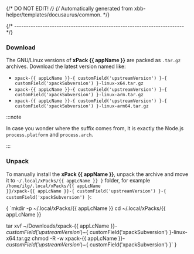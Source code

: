 {/* DO NOT EDIT! */}
{/* Automatically generated from xbb-helper/templates/docusaurus/common. */}



{/* ------------------------------------------------------------------------ */}

### Download

The GNU/Linux versions of **xPack {{ appName }}**
are packed as `.tar.gz` archives.
Download the latest version named like:

* <code>xpack-{{ appLcName }}-{ customField('upstreamVersion') }-{ customField('xpackSubversion') }-linux-x64.tar.gz</code>
* <code>xpack-{{ appLcName }}-{ customField('upstreamVersion') }-{ customField('xpackSubversion') }-linux-arm.tar.gz</code>
* <code>xpack-{{ appLcName }}-{ customField('upstreamVersion') }-{ customField('xpackSubversion') }-linux-arm64.tar.gz</code>

:::note

In case you wonder where the suffix comes
from, it is exactly the Node.js `process.platform` and `process.arch`.

:::

### Unpack

To manually install the <b>xPack {{ appName }}</b>,
unpack the archive and move it
to <code>~/.local/xPacks/{{ appLcName }} }</code> folder, for example
<code>/home/ilg/.local/xPacks/{{ appLcName }}/xpack-{{ appLcName }}-{ customField('upstreamVersion') }-{ customField('xpackSubversion') }</code>:

<CodeBlock language="console"> {
`mkdir -p ~/.local/xPacks/{{ appLcName }}
cd ~/.local/xPacks/{{ appLcName }}

tar xvf ~/Downloads/xpack-{{ appLcName }}-${ customField('upstreamVersion') }-${ customField('xpackSubversion') }-linux-x64.tar.gz
chmod -R -w xpack-{{ appLcName }}-${ customField('upstreamVersion') }-${ customField('xpackSubversion') }`
} </CodeBlock>
